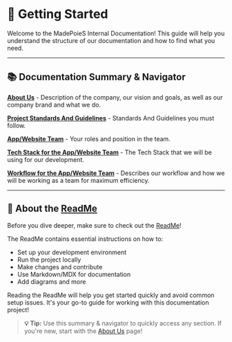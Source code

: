 # 🚀 Getting Started

Welcome to the MadePoieS Internal Documentation!
This guide will help you understand the structure of our documentation and how to find what you need.

---

## 📚 Documentation Summary & Navigator
**[About Us](/docs/introduction)** - Description of the company, our vision and goals, as well as our company brand and what we do. 

**[Project Standards And Guidelines](/docs/project-standards-and-guidelines)** - Standards And Guidelines you must follow. 

**[App/Website Team](/docs/app-website-team)** - Your roles and position in the team. 

**[Tech Stack for the App/Website Team](/docs/app-website-team/tech-stack)** - The Tech Stack that we will be using for our development. 

**[Workflow for the App/Website Team](/docs/app-website-team/workflow-methods)** - Describes our workflow and how we will be working as a team for maximum efficiency. 

---

## 📄 About the [ReadMe]()

Before you dive deeper, make sure to check out the [ReadMe](/docs/readme/page.mdx)!

The ReadMe contains essential instructions on how to:
- Set up your development environment
- Run the project locally
- Make changes and contribute
- Use Markdown/MDX for documentation
- Add diagrams and more

Reading the ReadMe will help you get started quickly and avoid common setup issues. It's your go-to guide for working with this documentation project!

> **💡 Tip:** Use this summary & navigator to quickly access any section. If you're new, start with the [About Us](../about-us/page.mdx) page!